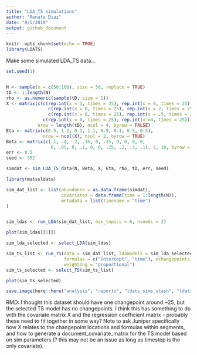 ```yaml
---
title: "LDA_TS simulations"
author: "Renata Diaz"
date: "8/5/2019"
output: github_document
---
```


```r
knitr::opts_chunk$set(echo = TRUE)
library(LDATS)
```


Make some simulated LDA_TS data...

```r
set.seed(1)


N <- sample(x = c(50:100), size = 50, replace = TRUE)
tD <- 1:length(N)
rho <- as.numeric(sample(tD, size = 1))
X <- matrix(c(c(rep.int(x = 1, times = 25), rep.int(x = 0, times = 25)),
                c(rep.int(x = 0, times = 25), rep.int(x = 2, times = 25)),
                c(rep.int(x = 0, times = 25), rep.int(x = .5, times = 25)),
              c(rep.int(x = 0, times = 25), rep.int(x =4, times = 25))), 
            nrow = length(tD), ncol = 4, byrow = FALSE)
Eta <- matrix(c(0.5, 1.2, 0.3, 1.1, 0.9, 0.1, 0.5, 0.5), 
              nrow = ncol(X), ncol = 2, byrow = TRUE)
Beta <- matrix(c(.1, .4, .2, .15, 0, .15, 0, 0, 0, 0,
                 0, .05, 0, .1, 0, 0, .25, .2, .3, .1), 2, 10, byrow = TRUE)
err <- 0.5
seed <- 352

simdat <- sim_LDA_TS_data(N, Beta, X, Eta, rho, tD, err, seed)

library(matssldats)

sim_dat_list <- list(abundance = as.data.frame(simdat),
                     covariates = data.frame(time = 1:length(N)),
                     metadata = list(timename = "time")
)


sim_ldas <- run_LDA(sim_dat_list, max_topics = 6, nseeds = 2)

plot(sim_ldas[[1]])

sim_lda_selected <- select_LDA(sim_ldas)

sim_ts_list <- run_TS(data = sim_dat_list, ldamodels = sim_lda_selected,
                      formulas = c("intercept", "time"), nchangepoints = c(0, 1), 
                      weighting = "proportional")
sim_ts_selected <- select_TS(sim_ts_list)

plot(sim_ts_selected)

save.image(here::here("analysis", "reports", "ldats_sims_stash", "ldats_sims_stash.RData"))

```

RMD: I thought this dataset should have one changepoint around ~25, but the selected TS model has no changepoints. I think this has something to do with the covariate matrix X and the regression coefficient matrix - probably these need to fit together in some way? Note to ask Juniper specifically how X relates to the changepoint locations and formulas within segments, and how to generate a document_covariate_matrix for the TS model based on sim parameters (? this may not be an issue as long as timestep is the only covariate). 